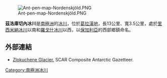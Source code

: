 [[Image:Ant-pen-map-Nordenskjöld.PNG|thumb]]

'''茲洛庫切內冰川'''是[[南極洲|南極洲]]的[[冰川|冰川]]，位於[[葛拉漢地|葛拉漢地]]，長13公里、寬3.5公里，處於[[里西米納冰川|里西米納冰川]]以南和[[羅戈什冰川|羅戈什冰川]]以西，以[[保加利亞|保加利亞]]的西部鄉鎮命名。

{{coord|64|51|15|S|60|59|40|W|display=title}}

==外部連結==
* [https://data.aad.gov.au/aadc/gaz/scar/display_name.cfm?gaz_id=137494 Zlokuchene Glacier.] {{Wayback|url=https://data.aad.gov.au/aadc/gaz/scar/display_name.cfm?gaz_id=137494 |date=20170922145131 }} SCAR Composite Antarctic Gazetteer.

{{DEFAULTSORT:Zlokuchene Glacier}}
[[Category:南極洲冰川|Category:南極洲冰川]]


{{NordenskjöldCoast-geo-stub}}